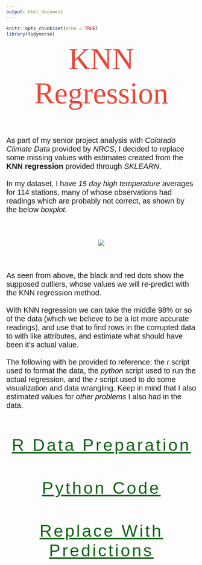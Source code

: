 ```yaml
---
output: html_document
---
```


```r
knitr::opts_chunk$set(echo = TRUE)
library(tidyverse)
```

<p id = "title">KNN Regression</p>

<br><br>

<p id = "desc">As part of my senior project analysis with <i>Colorado Climate Data</i> provided by <i>NRCS</i>, I decided to replace some missing values with estimates created from the <strong>KNN regression</strong> provided through <i>SKLEARN</i>.<br><br>In my dataset, I have <i>15 day high temperature</i> averages for 114 stations, many of whose observations had readings which are probably not correct, as shown by the below <i>boxplot.</i></p>

<br><br>

<center>

![](/Users/Wolfe/portfolio_site/docs/pics/high_box.png)

</center>

<br><br>

<p id="desc">As seen from above, the black and red dots show the supposed outliers, whose values we will re-predict with the KNN regression method.<br><br>With KNN regression we can take the middle 98% or so of the data (which we believe to be a lot more accurate readings), and use that to find rows in the corrupted data to with like attributes, and estimate what should have been it's actual value.<br><br>The following with be provided to reference: the <i>r</i> script used to format the data, the <i>python</i> script used to run the actual regression, and the <i>r</i> script used to do some visualization and data wrangling. Keep in mind that I also estimated values for <i>other problems</i> I also had in the data.</p>

<br><br>

<p id="section"><a id="section" href="neural_report.html" target="_blank">R Data Preparation</a></p>

<br><br>

<p id="section"><a id="section" href="neural_report.html" target="_blank">Python Code</a></p>

<br><br>

<p id="section"><a id="section" href="neural_report.html" target="_blank">Replace With Predictions</a></p>






<style>
@import url('https://fonts.googleapis.com/css?family=Bitter');
@import url('https://fonts.googleapis.com/css?family=Quicksand');
@import url('https://fonts.googleapis.com/css?family=Yanone+Kaffeesatz');
#title{
margin: auto;
text-align: center;
font-size: 80px;
color: #E54A3B;
font-family: 'Bitter', serif;
}
#desc{
font-size: 20px;
font-family: 'Quicksand', sans-serif;
}
#section{
margin: auto;
text-align: center;
font-size: 45px;
font-family: 'Yanone Kaffeesatz', sans-serif;
color: #106414;
letter-spacing: 5px;
}

</style>